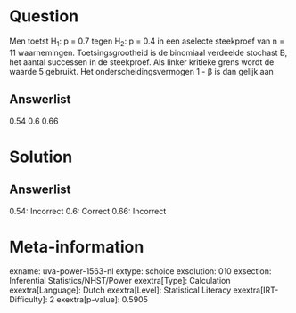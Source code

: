 Question
========

Men toetst H~1~: p = 0.7 tegen H~2~: p = 0.4 in een aselecte steekproef
van n = 11 waarnemingen. Toetsingsgrootheid is de binomiaal verdeelde
stochast B, het aantal successen in de steekproef. Als linker kritieke
grens wordt de waarde 5 gebruikt. Het onderscheidingsvermogen 1 - β is
dan gelijk aan

Answerlist
----------

0.54
0.6
0.66

Solution
========

Answerlist
----------

0.54: Incorrect
0.6: Correct
0.66: Incorrect

Meta-information
================
exname: uva-power-1563-nl
extype: schoice
exsolution: 010
exsection: Inferential Statistics/NHST/Power
exextra[Type]: Calculation
exextra[Language]: Dutch
exextra[Level]: Statistical Literacy
exextra[IRT-Difficulty]: 2
exextra[p-value]: 0.5905
